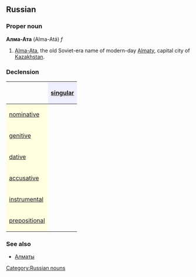 ==Russian==
[[Category:Russian nouns]]
===Proper noun===
'''Алма-Ата''' (Alma-Atá) ''f''

#[[Alma-Ata]], the old Soviet-era name of modern-day [[Almaty]], capital city of [[Kazakhstan]].

===Declension===
{| border="1" cellpadding="4" cellspacing="0"
!
! style="background-color: #EFEFFF" align="center"|[[singular]]
|-
! style="background-color: #FFFFE0" align="left"|[[nominative case|nominative]]
| align="center"|{{RUchar|Алма-Ата́}}
|-
! style="background-color: #FFFFE0" align="left"|[[genitive case|genitive]]
| align="center"|{{RUchar|Алма-Аты́}}
|-
! style="background-color: #FFFFE0" align="left"|[[dative case|dative]]
| align="center"|{{RUchar|Алма-Ате́}}
|-
! style="background-color: #FFFFE0" align="left"|[[accusative case|accusative]]
| align="center"|{{RUchar|Алма-Ату́}}
|-
! style="background-color: #FFFFE0" align="left"|[[instrumental case|instrumental]]
| align="center"|{{RUchar|Алма-Ато́й, Алма-Ато́ю}}
|-
! style="background-color: #FFFFE0" align="left"|[[prepositional case|prepositional]]
| align="center"|{{RUchar|об Алма-Ате́}}
|}

===See also===
*[[Алматы]]